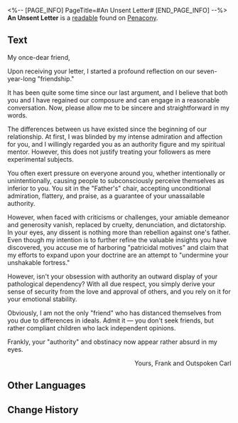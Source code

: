<%-- [PAGE_INFO]
PageTitle=#An Unsent Letter#
[END_PAGE_INFO] --%>
{{Readable Infobox
|id           = 335
|partIds      = 190612
|title        = 
|image        = Item Penacony Readable 2.png
|world        = Penacony
|parts        = 1
|author       = <!--to be added-->
|description  = An unsent letter. All disagreements and quarrels appear feeble when it comes to the matter of life and death.
|part1        = An Unsent Letter
|source1      = {{cx|Source missing}}
|characters   = 
|factions     = 
}}
'''An Unsent Letter''' is a [[readable]] found on [[Penacony]].
<!--
==Location==
{{Map Embed|<map name>|<marker id>}}
-->
==Text==
My once-dear friend,

Upon receiving your letter, I started a profound reflection on our seven-year-long "friendship."

It has been quite some time since our last argument, and I believe that both you and I have regained our composure and can engage in a reasonable conversation. Now, please allow me to be sincere and straightforward in my words.

The differences between us have existed since the beginning of our relationship. At first, I was blinded by my intense admiration and affection for you, and I willingly regarded you as an authority figure and my spiritual mentor. However, this does not justify treating your followers as mere experimental subjects.

You often exert pressure on everyone around you, whether intentionally or unintentionally, causing people to subconsciously perceive themselves as inferior to you. You sit in the "Father's" chair, accepting unconditional admiration, flattery, and praise, as a guarantee of your unassailable authority.

However, when faced with criticisms or challenges, your amiable demeanor and generosity vanish, replaced by cruelty, denunciation, and dictatorship. In your eyes, any dissent is nothing more than rebellion against one's father. Even though my intention is to further refine the valuable insights you have discovered, you accuse me of harboring "patricidal motives" and claim that my efforts to expand upon your doctrine are an attempt to "undermine your unshakable fortress."

However, isn't your obsession with authority an outward display of your pathological dependency? With all due respect, you simply derive your sense of security from the love and approval of others, and you rely on it for your emotional stability.

Obviously, I am not the only "friend" who has distanced themselves from you due to differences in ideals. Admit it &mdash; you don't seek friends, but rather compliant children who lack independent opinions.

Frankly, your "authority" and obstinacy now appear rather absurd in my eyes.

                                                           <div align="right">Yours, Frank and Outspoken Carl</div>

<!--
==Trivia==
* 
-->
==Other Languages==
{{Other Languages
|en   = An Unsent Letter
|zhs  = 一封未寄出的信
|zht  = 一封未寄出的信
|ja   = 送られなかった手紙
|ko   = 부치지 못한 편지
|es   = Carta sin enviar
|fr   = Lettre non expédiée
|ru   = Неотправленное письмо
|th   = จดหมายที่ไม่ได้ส่ง
|vi   = Một Lá Thư Chưa Gửi
|de   = Ein nicht abgeschickter Brief
|id   = Sepucuk Surat yang Belum Terkirim
|pt   = Carta Não Enviada
}}

==Change History==
{{Change History|2.1}}